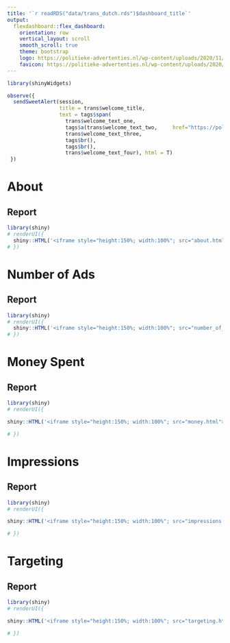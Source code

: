 ```yaml
---
title: '`r readRDS("data/trans_dutch.rds")$dashboard_title`'
output:
  flexdashboard::flex_dashboard:
    orientation: row
    vertical_layout: scroll
    smooth_scroll: true
    theme: bootstrap
    logo: https://politieke-advertenties.nl/wp-content/uploads/2020/11/logo-e1604404707339.png
    favicon: https://politieke-advertenties.nl/wp-content/uploads/2020/11/logo-e1604404707339.png
---
```


```r
library(shinyWidgets)

observe({
  sendSweetAlert(session, 
                 title = trans$welcome_title,
                 text = tags$span(
                   trans$welcome_text_one,
                   tags$a(trans$welcome_text_two,     href="https://politieke-advertenties.nl/waar-komen-onze-data-vandaan/", target="_blank"), 
                   trans$welcome_text_three,
                   tags$br(),
                   tags$br(),
                   trans$welcome_text_four), html = T)
 }) 

```

**About**
=========================================

## Report

```r
library(shiny)
# renderUI({
  shiny::HTML('<iframe style="height:150%; width:100%"; src="about.html"></iframe>')
# })


```


**Number of Ads**
=========================================

## Report

```r
library(shiny)
# renderUI({
  shiny::HTML('<iframe style="height:150%; width:100%"; src="number_of_ads.html"></iframe>')
# })


```



**Money Spent**
=========================================

## Report

```r
library(shiny)
# renderUI({

shiny::HTML('<iframe style="height:150%; width:100%"; src="money.html"></iframe>')

# })

```




**Impressions**
=========================================

## Report

```r
library(shiny)
# renderUI({

shiny::HTML('<iframe style="height:150%; width:100%"; src="impressions.html"></iframe>')

# })

```



**Targeting**
=========================================

## Report

```r
library(shiny)
# renderUI({

shiny::HTML('<iframe style="height:150%; width:100%"; src="targeting.html"></iframe>')

# })

```

